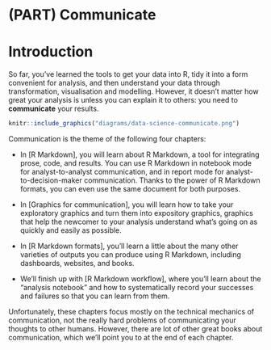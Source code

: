 # (PART) Communicate {.unnumbered}

# Introduction {#communicate-intro}

So far, you've learned the tools to get your data into R, tidy it into a form convenient for analysis, and then understand your data through transformation, visualisation and modelling.
However, it doesn't matter how great your analysis is unless you can explain it to others: you need to **communicate** your results.

```r
knitr::include_graphics("diagrams/data-science-communicate.png")
```

Communication is the theme of the following four chapters:

-   In [R Markdown], you will learn about R Markdown, a tool for integrating prose, code, and results.
    You can use R Markdown in notebook mode for analyst-to-analyst communication, and in report mode for analyst-to-decision-maker communication.
    Thanks to the power of R Markdown formats, you can even use the same document for both purposes.

-   In [Graphics for communication], you will learn how to take your exploratory graphics and turn them into expository graphics, graphics that help the newcomer to your analysis understand what's going on as quickly and easily as possible.

-   In [R Markdown formats], you'll learn a little about the many other varieties of outputs you can produce using R Markdown, including dashboards, websites, and books.

-   We'll finish up with [R Markdown workflow], where you'll learn about the "analysis notebook" and how to systematically record your successes and failures so that you can learn from them.

Unfortunately, these chapters focus mostly on the technical mechanics of communication, not the really hard problems of communicating your thoughts to other humans.
However, there are lot of other great books about communication, which we'll point you to at the end of each chapter.
